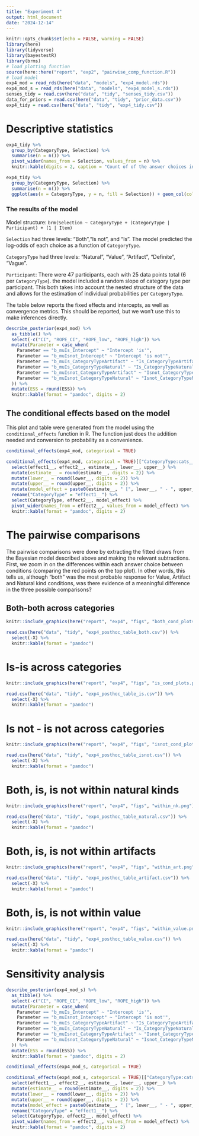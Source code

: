 ```yaml
---
title: "Experiment 4"
output: html_document
date: "2024-12-14"
---
```


```r
knitr::opts_chunk$set(echo = FALSE, warning = FALSE)
library(here)
library(tidyverse)
library(bayestestR)
library(brms)
# load plotting function
source(here::here("report", "exp2", "pairwise_comp_function.R"))
# load model
exp4_mod = read_rds(here("data", "models", "exp4_model.rds"))
exp4_mod_s = read_rds(here("data", "models", "exp4_model_s.rds"))
senses_tidy = read.csv(here("data", "tidy", "senses_tidy.csv")) 
data_for_priors = read.csv(here("data", "tidy", "prior_data.csv"))
exp4_tidy = read.csv(here("data", "tidy", "exp4_tidy.csv"))

```


# Descriptive statistics

```r
exp4_tidy %>% 
  group_by(CategoryType, Selection) %>% 
  summarise(n = n()) %>% 
  pivot_wider(names_from = Selection, values_from = n) %>% 
  knitr::kable(digits = 2, caption = "Count of of the answer choices in each condition")
```

```r
exp4_tidy %>% 
  group_by(CategoryType, Selection) %>% 
  summarise(n = n()) %>% 
  ggplot(aes(x = CategoryType, y = n, fill = Selection)) + geom_col(color = "black") + theme_minimal()
```


### The results of the model

Model structure: `brm(Selection ~ CategoryType + (CategoryType | Participant) + (1 | Item)` 

`Selection` had three levels: "Both","Is not", and "Is". The model predicted the log-odds of each choice as a function of `CategoryType`.

`CategoryType` had three levels: "Natural", "Value", "Artifact", "Definite", "Vague".

`Participant`: There were 47 participants, each with 25 data points total (6 per `CategoryType`). the model included a random slope of category type per participant. This both takes into account the nested structure of the data and allows for the estimation of individual probabilities per `CategoryType`. 

The table below reports the fixed effects and intercepts, as well as convergence metrics. This should be reported, but we won't use this to make inferences directly.

```r
describe_posterior(exp4_mod) %>% 
  as_tibble() %>% 
  select(-c("CI", "ROPE_CI", "ROPE_low", "ROPE_high")) %>% 
  mutate(Parameter = case_when(
    Parameter == "b_muIs_Intercept" ~ "Intercept 'is'", 
    Parameter == "b_muIsnot_Intercept" ~ "Intercept 'is not'", 
    Parameter == "b_muIs_CategoryTypeArtifact" ~ "Is_CategoryTypeArtifact", 
    Parameter == "b_muIs_CategoryTypeNatural" ~ "Is_CategoryTypeNatural", 
    Parameter == "b_muIsnot_CategoryTypeArtifact" ~ "Isnot_CategoryTypeArtifact",
    Parameter == "b_muIsnot_CategoryTypeNatural" ~ "Isnot_CategoryTypeNatural"
  )) %>% 
  mutate(ESS = round(ESS)) %>% 
  knitr::kable(format = "pandoc", digits = 2)

```

## The conditional effects based on the model 

This plot and table were generated from the model using the `conditional_effects` function in R. The function just does the addition needed and conversion to probability as a convenience. 

```r
conditional_effects(exp4_mod, categorical = TRUE)
```

```r
conditional_effects(exp4_mod, categorical = TRUE)[["CategoryType:cats__"]] %>% 
  select(effect1__, effect2__, estimate__, lower__, upper__) %>% 
  mutate(estimate__ = round(estimate__, digits = 2)) %>% 
  mutate(lower__ = round(lower__, digits = 2)) %>% 
  mutate(upper__ = round(upper__, digits = 2)) %>% 
  mutate(model_effect = paste0(estimate__, " [", lower__, " - ", upper__, "]")) %>% 
  rename("CategoryType" = "effect1__") %>% 
  select(CategoryType, effect2__, model_effect) %>% 
  pivot_wider(names_from = effect2__, values_from = model_effect) %>% 
  knitr::kable(format = "pandoc", digits = 2)
```

# The pairwise comparisons 

The pairwise comparisons were done by extracting the fitted draws from the Bayesian model described above and making the relevant subtractions. First, we zoom in on the differences within each answer choice between conditions (comparing the red points on the top plot). In other words, this tells us, although "both" was the most probable response for Value, Artifact and Natural kind conditions, was there evidence of a meaningful difference in the three possible comparisons?  

## Both-both across categories 

```r
knitr::include_graphics(here("report", "exp4", "figs", "both_cond_plots.png"))
```

```r
read.csv(here("data", "tidy", "exp4_posthoc_table_both.csv")) %>% 
  select(-X) %>% 
  knitr::kable(format = "pandoc")
```

# Is-is across categories 

```r
knitr::include_graphics(here("report", "exp4", "figs", "is_cond_plots.png"))
```

```r
read.csv(here("data", "tidy", "exp4_posthoc_table_is.csv")) %>% 
  select(-X) %>% 
  knitr::kable(format = "pandoc")
```

# Is not - is not across categories 

```r
knitr::include_graphics(here("report", "exp4", "figs", "isnot_cond_plots.png"))
```

```r
read.csv(here("data", "tidy", "exp4_posthoc_table_isnot.csv")) %>% 
  select(-X) %>% 
  knitr::kable(format = "pandoc")
```

# Both, is, is not within natural kinds 

```r
knitr::include_graphics(here("report", "exp4", "figs", "within_nk.png"))
```

```r
read.csv(here("data", "tidy", "exp4_posthoc_table_natural.csv")) %>% 
  select(-X) %>% 
  knitr::kable(format = "pandoc")
```


# Both, is, is not within artifacts 

```r
knitr::include_graphics(here("report", "exp4", "figs", "within_art.png"))
```

```r
read.csv(here("data", "tidy", "exp4_posthoc_table_artifact.csv")) %>% 
  select(-X) %>% 
  knitr::kable(format = "pandoc")
```

# Both, is, is not within value

```r
knitr::include_graphics(here("report", "exp4", "figs", "within_value.png"))
```

```r
read.csv(here("data", "tidy", "exp4_posthoc_table_value.csv")) %>% 
  select(-X) %>% 
  knitr::kable(format = "pandoc")
```

# Sensitivity analysis 

```r
describe_posterior(exp4_mod_s) %>% 
  as_tibble() %>% 
  select(-c("CI", "ROPE_CI", "ROPE_low", "ROPE_high")) %>% 
  mutate(Parameter = case_when(
    Parameter == "b_muIs_Intercept" ~ "Intercept 'is'", 
    Parameter == "b_muIsnot_Intercept" ~ "Intercept 'is not'", 
    Parameter == "b_muIs_CategoryTypeArtifact" ~ "Is_CategoryTypeArtifact", 
    Parameter == "b_muIs_CategoryTypeNatural" ~ "Is_CategoryTypeNatural", 
    Parameter == "b_muIsnot_CategoryTypeArtifact" ~ "Isnot_CategoryTypeArtifact",
    Parameter == "b_muIsnot_CategoryTypeNatural" ~ "Isnot_CategoryTypeNatural"
  )) %>% 
  mutate(ESS = round(ESS)) %>% 
  knitr::kable(format = "pandoc", digits = 2)
```

```r
conditional_effects(exp4_mod_s, categorical = TRUE)
```

```r
conditional_effects(exp4_mod_s, categorical = TRUE)[["CategoryType:cats__"]] %>% 
  select(effect1__, effect2__, estimate__, lower__, upper__) %>% 
  mutate(estimate__ = round(estimate__, digits = 2)) %>% 
  mutate(lower__ = round(lower__, digits = 2)) %>% 
  mutate(upper__ = round(upper__, digits = 2)) %>% 
  mutate(model_effect = paste0(estimate__, " [", lower__, " - ", upper__, "]")) %>% 
  rename("CategoryType" = "effect1__") %>% 
  select(CategoryType, effect2__, model_effect) %>% 
  pivot_wider(names_from = effect2__, values_from = model_effect) %>% 
  knitr::kable(format = "pandoc", digits = 2)
```
